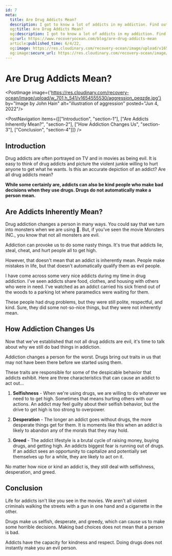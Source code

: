 ```yaml
---
id: 7
meta:
  title: Are Drug Addicts Mean?
  description: I got to know a lot of addicts in my addiction. Find out if all of them were mean.
  og:title: Are Drug Addicts Mean?
  og:description: I got to know a lot of addicts in my addiction. Find out if all of them were mean.
  og:url: https://www.recoveryocean.com/blog/are-drug-addicts-mean
  article:published_time: 6/4/22,
  og:image: https://res.cloudinary.com/recovery-ocean/image/upload/v1654555530/aggression_peqzde.jpg
  og:image:secure_url: https://res.cloudinary.com/recovery-ocean/image/upload/v1654555530/aggression_peqzde.jpg
---
```


# Are Drug Addicts Mean?
<PostImage image={'https://res.cloudinary.com/recovery-ocean/image/upload/w_701,h_541/v1654555530/aggression_peqzde.jpg'} by="Image by John Hain" alt="illustration of aggression" posted="Jun 4, 2022"/>

<PostNavigation items={[["Introduction", "section-1"], ["Are Addicts Inherently Mean?", "section-2"], ["How Addiction Changes Us", "section-3"], ["Conclusion", "section-4"]]} />

<span id="section-1"></span>
## Introduction
Drug addicts are often portrayed on TV and in movies as being evil. It is easy to think of drug addicts and picture the violent junkie willing to hurt anyone to get what he wants. Is this an accurate depiction of an addict? Are all drug addicts mean?

<strong>While some certainly are, addicts can also be kind people who make bad decisions when they use drugs. Drugs do not automatically make a person mean.</strong>

<span id="section-2"></span>
## Are Addicts Inherently Mean?

Drug addiction changes a person in many ways. You could say that we turn into monsters when we are using 👺. But, if you've seen the movie Monsters INC., you know that not all monsters are evil.

Addiction can provoke us to do some nasty things. It's true that addicts lie, steal, cheat, and hurt people all to get high.

However, that doesn't mean that an addict is inherently mean. People make mistakes in life, but that doesn't automatically qualify them as evil people.

I have come across some very nice addicts during my time in drug addiction. I've seen addicts share food, clothes, and housing with others who were in need. I've watched as an addict carried his sick friend out of the woods to a parking lot where paramedics were waiting for them.

These people had drug problems, but they were still polite, respectful, and kind. Sure, they did some not-so-nice things, but they were not inherently mean.

<span id="section-3"></span>
## How Addiction Changes Us

Now that we've established that not all drug addicts are evil, it's time to talk about why we still do bad things in addiction. 

Addiction changes a person for the worst. Drugs bring out traits in us that may not have been there before we started using them. 

These traits are responsible for some of the despicable behavior that addicts exhibit. Here are three characteristics that can cause an addict to act out...

1. **Selfishness** - When we're using drugs, we are willing to do whatever we need to to get high. Sometimes that means hurting others with our actions. An addict may feel guilty about their selfish behavior, but the drive to get high is too strong to overpower.

2. **Desperation** - The longer an addict goes without drugs, the more desperate things get for them. It is moments like this when an addict is likely to abandon any of the morals that they may hold.

2. **Greed** - The addict lifestyle is a brutal cycle of raising money, buying drugs, and getting high. An addicts biggest fear is running out of drugs. If an addict sees an opportunity to capitalize and potentially set themselves up for a while, they are likely to act on it.

No matter how nice or kind an addict is, they still deal with selfishness, desperation, and greed.

<span id="section-4"></span>
## Conclusion

Life for addicts isn't like you see in the movies. We aren't all violent criminals walking the streets with a gun in one hand and a cigarrette in the other. 

Drugs make us selfish, desperate, and greedy, which can cause us to make some horrible decisions. Making bad choices does not mean that a person is bad.

Addicts have the capacity for kindness and respect. Doing drugs does not instantly make you an evil person. 